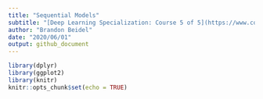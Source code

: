 ```yaml
---
title: "Sequential Models"
subtitle: "[Deep Learning Specialization: Course 5 of 5](https://www.coursera.org/learn/nlp-sequence-models\)"
author: "Brandon Beidel"
date: "2020/06/01"
output: github_document
---
```


```r
library(dplyr)
library(ggplot2)
library(knitr)
knitr::opts_chunk$set(echo = TRUE)
```

